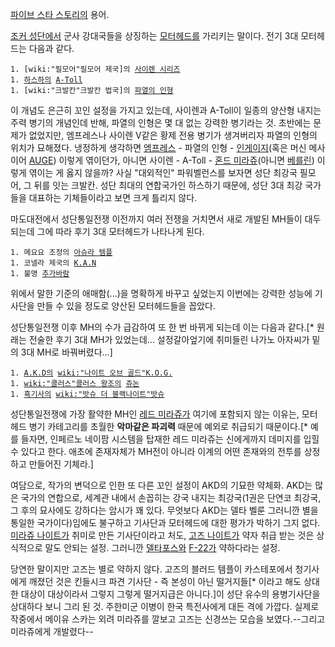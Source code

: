 [[파이브 스타 스토리]]의 용어.

[[조커 성단]]에서 군사 강대국들을 상징하는 [[모터헤드]]를 가리키는 말이다. 전기 3대 모터헤드는 다음과 같다.

 1. [wiki:"필모어"필모어 제국]의 [[사이렌 시리즈]]
 1. [[하스하]]의 [[A-Toll]]
 1. [wiki:"크발칸"크발칸 법국]의 [[파열의 인형]]

이 개념도 은근히 꼬인 설정을 가지고 있는데, 사이렌과 A-Toll이 일종의 양산형 내지는 주력 병기의 개념인데 반해, 파열의 인형은 몇 대 없는 강력한 병기라는 것. 초반에는 문제가 없었지만, 엠프레스나 사이렌 V같은 황제 전용 병기가 생겨버리자 파열의 인형의 위치가 묘해졌다.
냉정하게 생각하면 [[엠프레스]] - 파열의 인형 - [[인게이지]](혹은 머신 메사이어 [[AUGE]]) 이렇게 엮이던가, 아니면 사이렌 - A-Toll - [[혼드 미라쥬]](아니면 [[베를린]]) 이렇게 엮이는 게 옳지 않을까?
사실 "대외적인" 파워벨런스를 보자면 성단 최강국 필모어, 그 뒤를 잇는 크발칸. 성단 최대의 연합국가인 하스하기 때문에, 성단 3대 최강 국가들을 대표하는 기체들이라고 보면 크게 틀리지 않다.

마도대전에서 성단통일전쟁 이전까지 여러 전쟁을 거치면서 새로 개발된 MH들이 대두되는데 그에 따라 후기 3대 모터헤드가 나타나게 된다.

 1. 메요요 조정의 [[아슈라 템플]]
 1. 코넬라 제국의 [[K.A.N]]
 1. 불명 [[추가바람]]

위에서 말한 기준의 애매함(...)을 명확하게 바꾸고 싶었는지 이번에는 강력한 성능에 기사단을 만들 수 있을 정도로 양산된 모터헤드들을 꼽았다.

성단통일전쟁 이후 MH의 수가 급감하여 또 한 번 바뀌게 되는데 이는 다음과 같다.[* 원래는 전술한 후기 3대 MH가 있었는데... 설정갈아엎기에 취미들린 나가노 아자씨가 밑의 3대 MH로 바꿔버렸다...]

 1. [[A.K.D]]의 [[wiki:"나이트 오브 골드"K.O.G.]]
 1. [[wiki:"콜러스"콜러스 왕조]]의 [[쥬논]]
 1. [[흑기사]]의 [[wiki:"밧슈 더 블랙나이트"밧슈]]

성단통일전쟁에 가장 활약한 MH인 [[레드 미라쥬]]가 여기에 포함되지 않는 이유는, 모터헤드 병기 카테고리를 초월한 '''악마같은 파괴력''' 때문에 예외로 취급되기 때문이다.[* 예를 들자면, 인페르노 네이팜 시스템을 탑재한 레드 미라쥬는 신에게까지 데미지를 입힐수 있다고 한다. 애초에 존재자체가 MH전이 아니라 이계의 어떤 존재와의 전투를 상정하고 만들어진 기체라.]


여담으로, 작가의 변덕으로 인한 또 다른 꼬인 설정이 AKD의 기묘한 약체화. AKD는 많은 국가의 연합으로, 세계관 내에서 손꼽히는 강국 내지는 최강국(1권은 단연코 최강국, 그 후의 묘사에도 강하다는 암시가 꽤 있다. 무엇보다 AKD는 델타 벨룬 그러니깐 별을 통일한 국가이다)임에도 불구하고 기사단과 모터헤드에 대한 평가가 박하기 그지 없다. [[미라쥬 나이트]]가 취미로 만든 기사단이라고 처도, [[고즈 나이트]]가 약자 취급 받는 것은 상식적으로 말도 안되는 설정. 그러니깐 [[델타 포스|델타포스]]와 [[F-22]]가 약하다라는 설정.

당연한 말이지만 고즈는 별로 약하지 않다. 고즈의 블러드 템플이 카스테포에서 청기사에게 깨졌던 것은 킨들시크 파견 기사단 - 즉 본성이 아닌 떨거지들[* 이라고 해도 상대한 대상이 대상이라서 그렇지 그렇게 떨거지급은 아니다.]이 성단 유수의 용병기사단을 상대하다 보니 그리 된 것. 주한미군 이병이 한국 특전사에게 대든 격에 가깝다. 실제로 작중에서 메이유 스카는 외려 미라쥬를 깔보고 고즈는 신경쓰는 모습을 보였다.--그리고 미라쥬에게 개발렸다--
